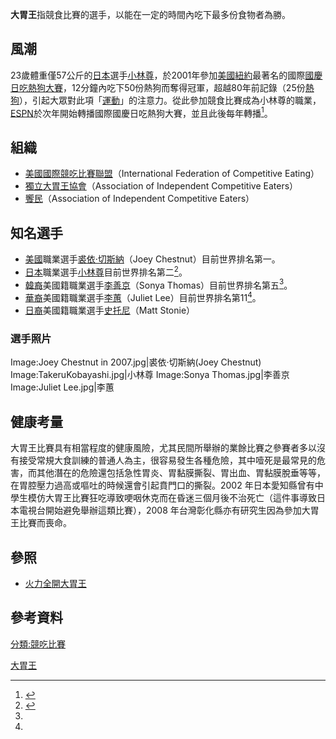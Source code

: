 {{Update|time=2022-01-02T12:18:10+00:00}}
'''大胃王'''指競食比賽的選手，以能在一定的時間內吃下最多份食物者為勝。

==風潮==
23歲體重僅57公斤的[[日本|日本]]選手[[小林尊|小林尊]]，於2001年參加[[美國|美國]][[紐約|紐約]]最著名的國際[[美國國慶|國慶日]][[紐約國際國慶日吃熱狗比賽|吃熱狗大賽]]，12分鐘內吃下50份熱狗而奪得冠軍，超越80年前記錄（25份[[熱狗|熱狗]]），引起大眾對此項「[[運動|運動]]」的注意力。從此參加競食比賽成為小林尊的職業，[[ESPN|ESPN]]於次年開始轉播國際國慶日吃熱狗大賽，並且此後每年轉播<ref>{{cite web|url=http://espn.go.com/video/clip?id=3655621&categoryid=3060647|title=All You Can Eat|work=[[ESPN|ESPN]]|date=2008-10-21|accessdate=2009-10-28|archive-date=2011-08-25|archive-url=https://web.archive.org/web/20110825224526/http://espn.go.com/video/clip?id=3655621&categoryid=3060647|dead-url=no}}</ref>。

==組織==
*[[美國國際競吃比賽聯盟|美國國際競吃比賽聯盟]]（International Federation of Competitive Eating）
*[[獨立大胃王協會|獨立大胃王協會]]（Association of Independent Competitive Eaters）
*[[饗民|饗民]]（Association of Independent Competitive Eaters）

==知名選手==
*[[美國|美國]]職業選手[[裘依·切斯納|裘依·切斯納]]（Joey Chestnut）目前世界排名第一。
*[[日本|日本]]職業選手[[小林尊|小林尊]]目前世界排名第二<ref name="EP">{{cite web| url=http://www.ifoce.com/eaters.php| title=Eater Profiles| work=International Federation of Competitive Eating| accessdate=2009-10-20| deadurl=yes| archiveurl=https://web.archive.org/web/20100111043757/http://www.ifoce.com/eaters.php| archivedate=2010-01-11}}</ref>。
*[[韓裔|韓裔]]美國籍職業選手[[李善京|李善京]]（Sonya Thomas）目前世界排名第五<ref name="EP"/>。
*[[華裔|華裔]]美國籍職業選手[[李蕙|李蕙]]（Juliet Lee）目前世界排名第11<ref name="EP"/>。
*[[日裔|日裔]]美國籍職業選手[[史托尼|史托尼]]（Matt Stonie）
===選手照片===
<gallery perrow="4">
Image:Joey Chestnut in 2007.jpg|裘依·切斯納(Joey Chestnut)
Image:TakeruKobayashi.jpg|小林尊
Image:Sonya Thomas.jpg|李善京
Image:Juliet Lee.jpg|李蕙
</gallery>

==健康考量==
大胃王比賽具有相當程度的健康風險，尤其民間所舉辦的業餘比賽之參賽者多以沒有接受常規大食訓練的普通人為主，很容易發生各種危險，其中噎死是最常見的危害，而其他潛在的危險還包括急性胃炎、胃黏膜撕裂、胃出血、胃黏膜脫垂等等，在胃腔壓力過高或嘔吐的時候還會引起賁門口的撕裂。2002 年日本愛知縣曾有中學生模仿大胃王比賽狂吃導致哽咽休克而在昏迷三個月後不治死亡（這件事導致日本電視台開始避免舉辦這類比賽），2008 年台灣彰化縣亦有研究生因為參加大胃王比賽而喪命。
== 參照 ==
*[[火力全開大胃王|火力全開大胃王]]

==參考資料==
{{reflist}}

[[分類:競吃比賽|分類:競吃比賽]]
[[Category:大胃王|]]